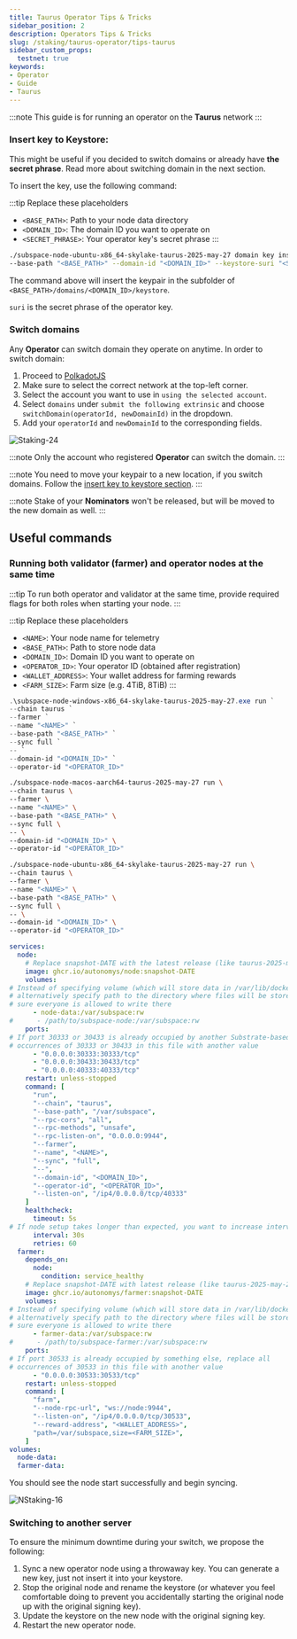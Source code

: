 ```yaml
---
title: Taurus Operator Tips & Tricks
sidebar_position: 2
description: Operators Tips & Tricks
slug: /staking/taurus-operator/tips-taurus
sidebar_custom_props:
  testnet: true
keywords:
- Operator
- Guide
- Taurus
---
```



:::note
This guide is for running an operator on the **Taurus** network
:::

### Insert key to Keystore:
This might be useful if you decided to switch domains or already have **the secret phrase**. Read more about switching domain in the next section.

To insert the key, use the following command:

:::tip Replace these placeholders
- `<BASE_PATH>`: Path to your node data directory
- `<DOMAIN_ID>`: The domain ID you want to operate on
- `<SECRET_PHRASE>`: Your operator key's secret phrase
:::

```bash
./subspace-node-ubuntu-x86_64-skylake-taurus-2025-may-27 domain key insert \
--base-path "<BASE_PATH>" --domain-id "<DOMAIN_ID>" --keystore-suri "<SECRET_PHRASE>"
```

The command above will insert the keypair in the subfolder of `<BASE_PATH>/domains/<DOMAIN_ID>/keystore`.

`suri` is the secret phrase of the operator key.

### Switch domains

Any **Operator** can switch domain they operate on anytime. 
In order to switch domain:

1. Proceed to [PolkadotJS](https://polkadot.js.org/apps/#/explorer)
2. Make sure to select the correct network at the top-left corner. 
3. Select the account you want to use in `using the selected account`.
4. Select `domains` under `submit the following extrinsic` and choose `switchDomain(operatorId, newDomainId)` in the dropdown.
5. Add your `operatorId` and `newDomainId` to the corresponding fields. 

![Staking-24](/img/doc-imgs/operators-staking/NStaking-17.png)

:::note
Only the account who registered **Operator** can switch the domain.
:::

:::note
You need to move your keypair to a new location, if you switch domains. Follow the [insert key to keystore section](#insert-key-to-keystore).
:::

:::note
Stake of your **Nominators** won't be released, but will be moved to the new domain as well. 
:::

## Useful commands
### Running both validator (farmer) and operator nodes at the same time

:::tip
To run both operator and validator at the same time, provide required flags for both roles when starting your node. 
:::

:::tip Replace these placeholders
- `<NAME>`: Your node name for telemetry
- `<BASE_PATH>`: Path to store node data
- `<DOMAIN_ID>`: Domain ID you want to operate on
- `<OPERATOR_ID>`: Your operator ID (obtained after registration)
- `<WALLET_ADDRESS>`: Your wallet address for farming rewards
- `<FARM_SIZE>`: Farm size (e.g. 4TiB, 8TiB)
:::

<Tabs groupId="OS">

<TabItem value="windows" label="🖼️ Windows" default>

```powershell
.\subspace-node-windows-x86_64-skylake-taurus-2025-may-27.exe run `
--chain taurus `
--farmer `
--name "<NAME>" `
--base-path "<BASE_PATH>" `
--sync full `
-- `
--domain-id "<DOMAIN_ID>" `
--operator-id "<OPERATOR_ID>"
```

</TabItem>


<TabItem value="macos" label="🍎 macOS">

```bash
./subspace-node-macos-aarch64-taurus-2025-may-27 run \
--chain taurus \
--farmer \
--name "<NAME>" \
--base-path "<BASE_PATH>" \
--sync full \
-- \
--domain-id "<DOMAIN_ID>" \
--operator-id "<OPERATOR_ID>"
```

</TabItem>

<TabItem value="linux" label="🐧 Ubuntu">

```bash
./subspace-node-ubuntu-x86_64-skylake-taurus-2025-may-27 run \
--chain taurus \
--farmer \
--name "<NAME>" \
--base-path "<BASE_PATH>" \
--sync full \
-- \
--domain-id "<DOMAIN_ID>" \
--operator-id "<OPERATOR_ID>"
```
</TabItem>

<TabItem value="docker" label="🐋 Docker">

```yaml
services:
  node:
    # Replace snapshot-DATE with the latest release (like taurus-2025-may-27)
    image: ghcr.io/autonomys/node:snapshot-DATE
    volumes:
# Instead of specifying volume (which will store data in /var/lib/docker), you can
# alternatively specify path to the directory where files will be stored, just make
# sure everyone is allowed to write there
      - node-data:/var/subspace:rw
#      - /path/to/subspace-node:/var/subspace:rw
    ports:
# If port 30333 or 30433 is already occupied by another Substrate-based node, replace all
# occurrences of 30333 or 30433 in this file with another value
      - "0.0.0.0:30333:30333/tcp"
      - "0.0.0.0:30433:30433/tcp"
      - "0.0.0.0:40333:40333/tcp"
    restart: unless-stopped
    command: [
      "run",
      "--chain", "taurus",
      "--base-path", "/var/subspace",
      "--rpc-cors", "all",
      "--rpc-methods", "unsafe",
      "--rpc-listen-on", "0.0.0.0:9944",
      "--farmer",
      "--name", "<NAME>",
      "--sync", "full", 
      "--",
      "--domain-id", "<DOMAIN_ID>",
      "--operator-id", "<OPERATOR_ID>",
      "--listen-on", "/ip4/0.0.0.0/tcp/40333"
    ]
    healthcheck:
      timeout: 5s
# If node setup takes longer than expected, you want to increase interval and retries number.
      interval: 30s
      retries: 60
  farmer:
    depends_on:
      node:
        condition: service_healthy
    # Replace snapshot-DATE with latest release (like taurus-2025-may-27)
    image: ghcr.io/autonomys/farmer:snapshot-DATE
    volumes:
# Instead of specifying volume (which will store data in /var/lib/docker), you can
# alternatively specify path to the directory where files will be stored, just make
# sure everyone is allowed to write there
      - farmer-data:/var/subspace:rw
#      - /path/to/subspace-farmer:/var/subspace:rw
    ports:
# If port 30533 is already occupied by something else, replace all
# occurrences of 30533 in this file with another value
      - "0.0.0.0:30533:30533/tcp"
    restart: unless-stopped
    command: [
      "farm",
      "--node-rpc-url", "ws://node:9944",
      "--listen-on", "/ip4/0.0.0.0/tcp/30533",
      "--reward-address", "<WALLET_ADDRESS>",
      "path=/var/subspace,size=<FARM_SIZE>",
    ]
volumes:
  node-data:
  farmer-data:
```
</TabItem>
</Tabs>


You should see the node start successfully and begin syncing. 

![NStaking-16](/img/doc-imgs/operators-staking/NStaking-16.png)

### Switching to another server
To ensure the minimum downtime during your switch, we propose the following: 

1. Sync a new operator node using a throwaway key. You can generate a new key, just not insert it into your keystore. 
2. Stop the original node and rename the keystore (or whatever you feel comfortable doing to prevent you accidentally starting the original node up with the original signing key).
3. Update the keystore on the new node with the original signing key.
4. Restart the new operator node.

